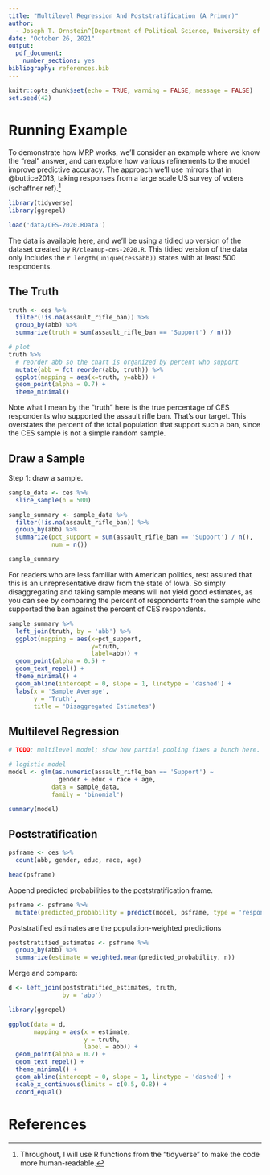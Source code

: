 ```yaml
---
title: "Multilevel Regression And Poststratification (A Primer)"
author:
  - Joseph T. Ornstein^[Department of Political Science, University of Georgia]
date: "October 26, 2021"
output:
  pdf_document:
    number_sections: yes
bibliography: references.bib
---
```


```r
knitr::opts_chunk$set(echo = TRUE, warning = FALSE, message = FALSE)
set.seed(42)
```

# Running Example

To demonstrate how MRP works, we'll consider an example where we know the "real" answer, and can explore how various refinements to the model improve predictive accuracy. The approach we'll use mirrors that in @buttice2013, taking responses from a large scale US survey of voters (schaffner ref).[^1]

[^1]: Throughout, I will use R functions from the "tidyverse" to make the code more human-readable.

```r
library(tidyverse)
library(ggrepel)

load('data/CES-2020.RData')
```

The data is available [here](https://dataverse.harvard.edu/dataset.xhtml?persistentId=doi%3A10.7910/DVN/E9N6PH), and we'll be using a tidied up version of the dataset created by `R/cleanup-ces-2020.R`. This tidied version of the data only includes the `r length(unique(ces$abb))` states with at least 500 respondents.

## The Truth

```r
truth <- ces %>% 
  filter(!is.na(assault_rifle_ban)) %>% 
  group_by(abb) %>% 
  summarize(truth = sum(assault_rifle_ban == 'Support') / n())

# plot
truth %>% 
  # reorder abb so the chart is organized by percent who support
  mutate(abb = fct_reorder(abb, truth)) %>% 
  ggplot(mapping = aes(x=truth, y=abb)) +
  geom_point(alpha = 0.7) +
  theme_minimal()
```

Note what I mean by the "truth" here is the true percentage of CES respondents who supported the assault rifle ban. That's our target. This overstates the percent of the total population that support such a ban, since the CES sample is not a simple random sample.

## Draw a Sample

Step 1: draw a sample.

```r
sample_data <- ces %>% 
  slice_sample(n = 500)
```

```r
sample_summary <- sample_data %>% 
  filter(!is.na(assault_rifle_ban)) %>% 
  group_by(abb) %>% 
  summarize(pct_support = sum(assault_rifle_ban == 'Support') / n(),
            num = n())

sample_summary
```

For readers who are less familiar with American politics, rest assured that this is an unrepresentative draw from the state of Iowa. So simply disaggregating and taking sample means will not yield good estimates, as you can see by comparing the percent of respondents from the sample who supported the ban against the percent of CES respondents.

```r
sample_summary %>% 
  left_join(truth, by = 'abb') %>% 
  ggplot(mapping = aes(x=pct_support,
                       y=truth,
                       label=abb)) +
  geom_point(alpha = 0.5) +
  geom_text_repel() +
  theme_minimal() +
  geom_abline(intercept = 0, slope = 1, linetype = 'dashed') +
  labs(x = 'Sample Average',
       y = 'Truth',
       title = 'Disaggregated Estimates')
```

## Multilevel Regression

```r

# TODO: multilevel model; show how partial pooling fixes a bunch here.

# logistic model
model <- glm(as.numeric(assault_rifle_ban == 'Support') ~
              gender + educ + race + age,
            data = sample_data,
            family = 'binomial')

summary(model)
```

## Poststratification

```r
psframe <- ces %>% 
  count(abb, gender, educ, race, age)

head(psframe)
```

Append predicted probabilities to the poststratification frame.

```r
psframe <- psframe %>% 
  mutate(predicted_probability = predict(model, psframe, type = 'response'))
```

Poststratified estimates are the population-weighted predictions

```r
poststratified_estimates <- psframe %>% 
  group_by(abb) %>% 
  summarize(estimate = weighted.mean(predicted_probability, n))
```

Merge and compare:

```r
d <- left_join(poststratified_estimates, truth,
               by = 'abb')

library(ggrepel)

ggplot(data = d,
       mapping = aes(x = estimate, 
                     y = truth,
                     label = abb)) +
  geom_point(alpha = 0.7) +
  geom_text_repel() +
  theme_minimal() +
  geom_abline(intercept = 0, slope = 1, linetype = 'dashed') +
  scale_x_continuous(limits = c(0.5, 0.8)) +
  coord_equal()
```

# References
